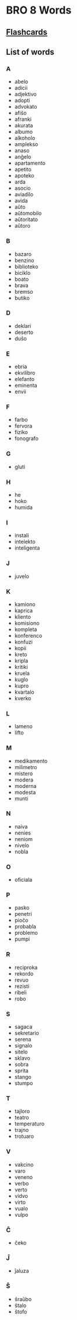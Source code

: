 # BRO 8 Words
## [Flashcards](https://scholarsome.com/study-set/19f894e8-a066-420e-b4c4-de3b4ef37602)

## List of words

### A
- abelo
- adicii
- adjektivo
- adopti
- advokato
- afiŝo
- afranki
- akurata
- albumo
- alkoholo
- amplekso
- anaso
- anĝelo
- apartamento
- apetito
- apoteko
- arda
- asocio
- aviadilo
- avida
- aŭto
- aŭtomobilo
- aŭtoritato
- aŭtoro

### B
- bazaro
- benzino
- biblioteko
- biciklo
- boato
- brava
- bremso
- butiko

### D
- deklari
- deserto
- duŝo

### E
- ebria
- ekvilibro
- elefanto
- eminenta
- envii

### F
- farbo
- fervora
- fiziko
- fonografo

### G
- gluti

### H
- he
- hoko
- humida

### I
- instali
- intelekto
- inteligenta

### J
- juvelo

### K
- kamiono
- kaprica
- kliento
- komisiono
- kompleta
- konferenco
- konfuzi
- kopii
- kreto
- kripla
- kritiki
- kruela
- kuglo
- kupro
- kvartalo
- kverko

### L
- lameno
- lifto

### M
- medikamento
- milimetro
- mistero
- modera
- moderna
- modesta
- munti

### N
- naiva
- nenies
- neniom
- nivelo
- nobla

### O
- oficiala

### P
- pasko
- penetri
- pioĉo
- probabla
- problemo
- pumpi

### R
- reciproka
- rekordo
- revuo
- rezisti
- ribeli
- robo

### S
- sagaca
- sekretario
- serena
- signalo
- sitelo
- sklavo
- sobra
- sprita
- stango
- stumpo

### T
- tajloro
- teatro
- temperaturo
- trajno
- trotuaro

### V
- vakcino
- varo
- veneno
- verbo
- verto
- vidvo
- virto
- vualo
- vulpo

### Ĉ
- ĉeko

### Ĵ
- ĵaluza

### Ŝ
- ŝraŭbo
- ŝtalo
- ŝtofo

